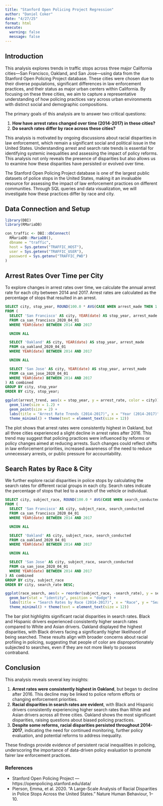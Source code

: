 ```yaml
---
title: "Stanford Open Policing Project Regression"
author: "Daniel Coker" 
date: "4/27/25"
format: html
execute: 
  warning: false
  message: false
---
```


## Introduction

This analysis explores trends in traffic stops across three major California cities—San Francisco, Oakland, and San Jose—using data from the Stanford Open Policing Project database. These cities were chosen due to their diverse populations, significant differences in law enforcement practices, and their status as major urban centers within California. By focusing on these three cities, we aim to capture a representative understanding of how policing practices vary across urban environments with distinct social and demographic compositions.

The primary goals of this analysis are to answer two critical questions:

1. **How have arrest rates changed over time (2014-2017) in these cities?**
2. **Do search rates differ by race across these cities?**

This analysis is motivated by ongoing discussions about racial disparities in law enforcement, which remain a significant social and political issue in the United States. Understanding arrest and search rate trends is essential for identifying systemic inequalities and assessing the impact of policy reforms. This analysis not only reveals the presence of disparities but also allows us to examine how these disparities have persisted or evolved over time.

The Stanford Open Policing Project database is one of the largest public datasets of police stops in the United States, making it an invaluable resource for assessing the impact of law enforcement practices on different communities. Through SQL queries and data visualization, we will investigate how these practices differ by race and city.

## Data Connection and Setup

```r
library(DBI)
library(RMariaDB)

con_traffic <- DBI::dbConnect(
  RMariaDB::MariaDB(),
  dbname = "traffic",
  host = Sys.getenv("TRAFFIC_HOST"),
  user = Sys.getenv("TRAFFIC_USER"),
  password = Sys.getenv("TRAFFIC_PWD")
)
```

## Arrest Rates Over Time per City

To explore changes in arrest rates over time, we calculate the annual arrest rate for each city between 2014 and 2017. Arrest rates are calculated as the percentage of stops that resulted in an arrest.

```sql
SELECT city, stop_year, ROUND(100.0 * AVG(CASE WHEN arrest_made THEN 1 ELSE 0 END), 2) AS arrest_rate
FROM (
  SELECT 'San Francisco' AS city, YEAR(date) AS stop_year, arrest_made
  FROM ca_san_francisco_2020_04_01
  WHERE YEAR(date) BETWEEN 2014 AND 2017

  UNION ALL

  SELECT 'Oakland' AS city, YEAR(date) AS stop_year, arrest_made
  FROM ca_oakland_2020_04_01
  WHERE YEAR(date) BETWEEN 2014 AND 2017

  UNION ALL

  SELECT 'San Jose' AS city, YEAR(date) AS stop_year, arrest_made
  FROM ca_san_jose_2020_04_01
  WHERE YEAR(date) BETWEEN 2014 AND 2017
) AS combined
GROUP BY city, stop_year
ORDER BY city, stop_year;
```

```r
ggplot(arrest_trend, aes(x = stop_year, y = arrest_rate, color = city)) +
  geom_line(size = 1.2) +
  geom_point(size = 2) +
  labs(title = "Arrest Rate Trends (2014-2017)", x = "Year (2014-2017)", y = "Arrest Rate (%)", color = "City") +
  theme_minimal() + theme(text = element_text(size = 12))
```

The plot shows that arrest rates were consistently highest in Oakland, but all three cities experienced a slight decline in arrest rates after 2016. This trend may suggest that policing practices were influenced by reforms or policy changes aimed at reducing arrests. Such changes could reflect shifts in law enforcement priorities, increased awareness of the need to reduce unnecessary arrests, or public pressure for accountability.

## Search Rates by Race & City

We further explore racial disparities in police stops by calculating the search rates for different racial groups in each city. Search rates indicate the percentage of stops that led to a search of the vehicle or individual.

```sql
SELECT city, subject_race, ROUND(100.0 * AVG(CASE WHEN search_conducted THEN 1 ELSE 0 END), 2) AS search_rate
FROM (
  SELECT 'San Francisco' AS city, subject_race, search_conducted
  FROM ca_san_francisco_2020_04_01
  WHERE YEAR(date) BETWEEN 2014 AND 2017

  UNION ALL

  SELECT 'Oakland' AS city, subject_race, search_conducted
  FROM ca_oakland_2020_04_01
  WHERE YEAR(date) BETWEEN 2014 AND 2017

  UNION ALL

  SELECT 'San Jose' AS city, subject_race, search_conducted
  FROM ca_san_jose_2020_04_01
  WHERE YEAR(date) BETWEEN 2014 AND 2017
) AS combined
GROUP BY city, subject_race
ORDER BY city, search_rate DESC;
```

```r
ggplot(race_search, aes(x = reorder(subject_race, -search_rate), y = search_rate, fill = city)) +
  geom_bar(stat = "identity", position = "dodge") +
  labs(title = "Search Rates by Race (2014-2017)", x = "Race", y = "Search Rate (%)", fill = "City") +
  theme_minimal() + theme(text = element_text(size = 12))
```

The bar plot highlights significant racial disparities in search rates. Black and Hispanic drivers experienced consistently higher search rates compared to White and Asian drivers. Oakland displayed the highest disparities, with Black drivers facing a significantly higher likelihood of being searched. These results align with broader concerns about racial profiling in policing, suggesting that people of color are disproportionately subjected to searches, even if they are not more likely to possess contraband.

## Conclusion

This analysis reveals several key insights:

1. **Arrest rates were consistently highest in Oakland**, but began to decline after 2016. This decline may be linked to police reform efforts or changing enforcement priorities.
2. **Racial disparities in search rates are evident**, with Black and Hispanic drivers consistently experiencing higher search rates than White and Asian drivers across all three cities. Oakland shows the most significant disparities, raising questions about biased policing practices.
3. **Despite some reforms, racial disparities persisted throughout 2014-2017**, indicating the need for continued monitoring, further policy evaluation, and potential reforms to address inequality.

These findings provide evidence of persistent racial inequalities in policing, underscoring the importance of data-driven policy evaluation to promote fairer law enforcement practices.

### References

- Stanford Open Policing Project — https://openpolicing.stanford.edu/data/
- Pierson, Emma, et al. 2020. “A Large-Scale Analysis of Racial Disparities in Police Stops Across the United States.” Nature Human Behaviour, 1–10.
